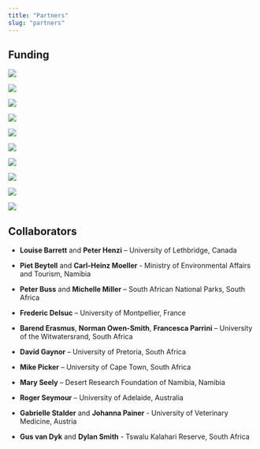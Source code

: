 ```yaml
---
title: "Partners"
slug: "partners"
---
```


## Funding
<!-- start funder flex container -->
<div class="flex-container"> 

<!-- ARC -->
<div class="card flex-item">
<div class="container">
<a href="http://www.arc.gov.au" title="Australian Research Council" target="_blank"><img src="../img/partners/arc.jpg" class="img-responsive"></a>
</div>
</div>
<!-- Carnegie -->
<div class="card flex-item">
<div class="container">
<a href="https://www.carnegie.org/" title="Carnegie Corporation" target="_blank"><img src="../img/partners/carnegie.jpg" class="img-responsive"></a>
</div>
</div>
<!-- Claude Leon -->
<div class="card flex-item">
<div class="container">
<a href="http://www.leonfoundation.co.za/" title="Claude Leon Foundation" target="_blank"><img src="../img/partners/claude-leon.jpg" class="img-responsive"></a>
</div>
</div>
<!-- NRF -->
<div class="card flex-item">
<div class="container">
<a href="http://www.nrf.ac.za/" title="National Research Foundation of South Africa" target="_blank"><img src="../img/partners/nrf.jpg" class="img-responsive"></a>
</div>
</div>
<!-- NSERC -->
<div class="card flex-item">
<div class="container">
<a href="http://www.nserc-crsng.gc.ca/" title="Natural Sciences and Engineering Research Council of Canada" target="_blank"><img src="../img/partners/nserc.jpg" class="img-responsive"></a>
</div>
</div>
<!-- Oppenheimer -->
<div class="card flex-item">
<div class="container">
<a href="http://www.omt.org.za/" title="Oppenheimer Memorial Trust" target="_blank"><img src="../img/partners/oppenheimer.jpg" class="img-responsive"></a>
</div>
</div>
<!-- Tswalu -->
<div class="card flex-item">
<div class="container">
<a href="https://www.tswalu.com/conservation/the-tswalu-foundation/" title="Tswalu Foundation" target="_blank"><img src="../img/partners/tswalu.jpg" class="img-responsive"></a>
</div>
</div>
<!-- UWA -->
<div class="card flex-item">
<div class="container">
<a href="https://www.uwa.edu.au/" title="University of Western Australia" target="_blank"><img src="../img/partners/uwa.jpg" class="img-responsive"></a>
</div>
</div>
<!-- University of Wisconsin -->
<div class="card flex-item">
<div class="container">
<a href="http://www.wisc.edu/" title="University of Wisconsin-Madison" target="_blank"><img src="../img/partners/uwisconsin.jpg" class="img-responsive"></a>
</div>
</div>
<!-- University of the Witwatersrand -->
<div class="card flex-item">
<div class="container">
<a href="https://www.wits.ac.za/" title="University of the Witwatersrand" target="_blank"><img src="../img/partners/wits.jpg" class="img-responsive"></a>
</div>
</div>

</div>
<!-- end funder flex container -->

## Collaborators

- **Louise Barrett** and **Peter Henzi** – University of Lethbridge, Canada

- **Piet Beytell** and **Carl-Heinz Moeller** - Ministry of Environmental Affairs and Tourism, Namibia

- **Peter Buss** and **Michelle Miller** – South African National Parks, South Africa

- **Frederic Delsuc** – University of Montpellier, France

- **Barend Erasmus**, **Norman Owen-Smith**, **Francesca Parrini** – University of the Witwatersrand, South Africa

- **David Gaynor** – University of Pretoria, South Africa

- **Mike Picker** – University of Cape Town, South Africa

- **Mary Seely** – Desert Research Foundation of Namibia, Namibia

- **Roger Seymour** – University of Adelaide, Australia

- **Gabrielle Stalder** and **Johanna Painer** - University of Veterinary Medicine, Austria

- **Gus van Dyk** and **Dylan Smith** - Tswalu Kalahari Reserve, South Africa

